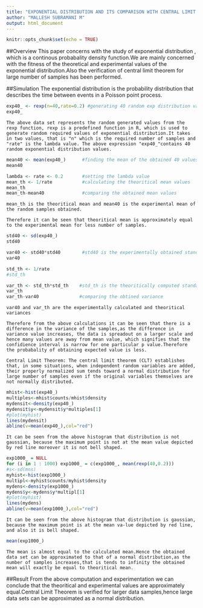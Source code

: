 ---
title: "EXPONENTIAL DISTRIBUTION AND ITS COMPARISON WITH CENTRAL LIMIT THEOREM"
author: "MALLESH SUBRAMANI M"
output: html_document
---

```{r setup, include=FALSE}
knitr::opts_chunk$set(echo = TRUE)
```

##Overview
This paper concerns with the study of exponential distribution , which is a continous probabality density function.We are mainly concerned with the fitness of the theoretical and experimental values of the exponential distribution.Also the verification of central limit theorem for large number of samples has been performed.

##Simulation
The exponential distribution is the probability distribution that describes the time between events in a Poisson point process.

```{r exp,echo=TRUE}
exp40_ <- rexp(n=40,rate=0.2) #generating 40 random exp distribution values
exp40_
```
      
    The above data set represents the random generated values from the rexp function, rexp is a predefined function in R, which is used to generate random required values of exponential distribution.It takes in two values, that is "n" which is the required number of samples and "rate" is the lambda value. The above expression "exp40_"contains 40 random exponential distribution values.

```{r exp1,echo=TRUE}
mean40 <- mean(exp40_)      #finding the mean of the obtained 40 values
mean40
```
      

```{r exp2,echo=TRUE}
lambda <- rate <- 0.2       #setting the lambda value
mean_th <- 1/rate           #calculating the theoritical mean values 
mean_th
mean_th-mean40              #comparing the obtained mean values
```

    mean_th is the theoritical mean and mean40 is the experimental mean of the random samples obtained.
    
    Therefore it can be seen that theoritical mean is approximately equal to the experimental mean for less number of samples.
    
```{r exp3,echo=FALSE}
std40 <- sd(exp40_)
std40
```
```{r exp4,echo=TRUE}
var40 <- std40*std40        #std40 is the experimentally obtained standard deviation
var40
```

```{r exp5,echo=FALSE}
std_th <- 1/rate
#std_th
```
```{r exp6,echo=TRUE}
var_th <- std_th*std_th    #std_th is the theoritically computed standard deviation
var_th
var_th-var40               #comparing the obtined variance
```

    var40 and var_th are the experimentally calculated and theoritical variances
  
    Therefore from the above calculations it can be seen that there is a difference in the variance of the samples,as the difference in  variance value increases, the data is spreadout on a larger scale and hence many values are away from mean value, which signifies that the confidience interval is narrow for one particular p value.Therefore the probabality of obtaining expected value is less.
    
    Central Limit Theorem: The central limit theorem (CLT) establishes that, in some situations, when independent random variables are added, their properly normalized sum tends toward a normal distribution for large number of samples even if the original variables themselves are not normally distributed.

```{r exp8,echo=FALSE}
mhist<-hist(exp40_)
multiples<-mhist$counts/mhist$density
mydensit<-density(exp40_)
mydensit$y<-mydensit$y*multiples[1]
#plot(myhist)
lines(mydensit)
abline(v=mean(exp40_),col="red")
```
    
    It can be seen from the above histogram that distribution is not gaussian, because the maximum point is not at the mean value depicted by red line moreover it is not bell shaped.
```{r exp7,echo=FALSE}
exp1000_ = NULL
for (i in 1 : 1000) exp1000_ = c(exp1000_, mean(rexp(40,0.2)))
#s<-sd(mns)
myhist<-hist(exp1000_)
multipl<-myhist$counts/myhist$density
mydens<-density(exp1000_)
mydens$y<-mydens$y*multipl[1]
#plot(myhist)
lines(mydens)
abline(v=mean(exp1000_),col="red")


```
    
    It can be seen from the above histogram that distribution is gaussian, because the maximum point is at the mean va-lue depicted by red line, and also it is bell shaped.

```{r exp10,comment="mean",echo=FALSE}
mean(exp1000_)
```
    
    The mean is almost equal to the calculated mean.Hence the obtained data set can be approximated to that of a normal distribution,as the number of samples increases,that is tends to infinity the obtained mean will exactly be equal to theoritical mean.

##Result
From the above computation and experimentation we can conclude that the theoritical and experimental values are approximately equal.Central Limit Theorem is verified for larger data samples,hence large data sets can be approximated as a normal distribution.
